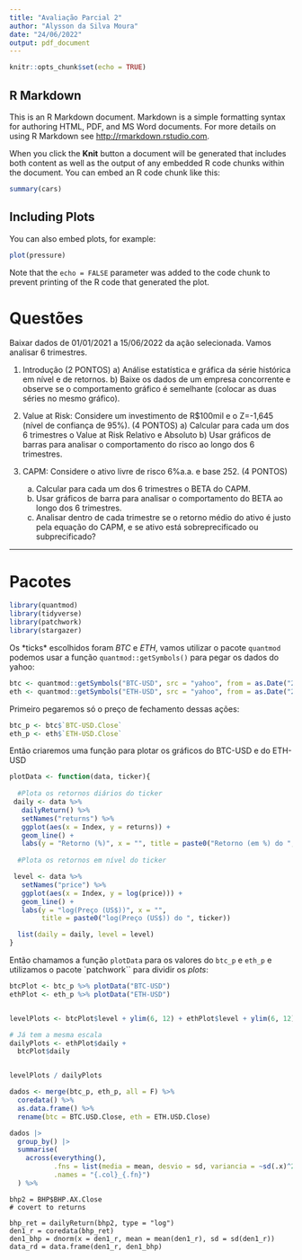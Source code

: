 ```yaml
---
title: "Avaliação Parcial 2"
author: "Alysson da Silva Moura"
date: "24/06/2022"
output: pdf_document
---
```


```r
knitr::opts_chunk$set(echo = TRUE)
```

## R Markdown

This is an R Markdown document. Markdown is a simple formatting syntax for authoring HTML, PDF, and MS Word documents. For more details on using R Markdown see <http://rmarkdown.rstudio.com>.

When you click the **Knit** button a document will be generated that includes both content as well as the output of any embedded R code chunks within the document. You can embed an R code chunk like this:

```r
summary(cars)
```

## Including Plots

You can also embed plots, for example:

```r
plot(pressure)
```

Note that the `echo = FALSE` parameter was added to the code chunk to prevent printing of the R code that generated the plot.

# Questões

Baixar dados de 01/01/2021 a 15/06/2022 da ação selecionada. Vamos analisar 6 trimestres.

1.  Introdução (2 PONTOS) a) Análise estatística e gráfica da série histórica em nível e de retornos. b) Baixe os dados de um empresa concorrente e observe se o comportamento gráfico é semelhante (colocar as duas séries no mesmo gráfico).

2.  Value at Risk: Considere um investimento de R\$100mil e o Z=-1,645 (nível de confiança de 95%). (4 PONTOS) a) Calcular para cada um dos 6 trimestres o Value at Risk Relativo e Absoluto b) Usar gráficos de barras para analisar o comportamento do risco ao longo dos 6 trimestres.

3.  CAPM: Considere o ativo livre de risco 6%a.a. e base 252. (4 PONTOS)

    a)  Calcular para cada um dos 6 trimestres o BETA do CAPM.
    b)  Usar gráficos de barra para analisar o comportamento do BETA ao longo dos 6 trimestres.
    c)  Analisar dentro de cada trimestre se o retorno médio do ativo é justo pela equação do CAPM, e se ativo está sobreprecificado ou subprecificado?

------------------------------------------------------------------------

# Pacotes

```r
library(quantmod)
library(tidyverse)
library(patchwork)
library(stargazer)
```

Os \*ticks\* escolhidos foram $BTC$ e $ETH$, vamos utilizar o pacote `quantmod` podemos usar a função `quantmod::getSymbols()` para pegar os dados do yahoo:

```r
btc <- quantmod::getSymbols("BTC-USD", src = "yahoo", from = as.Date("2021-01-01"), to = as.Date("2021-06-15"), auto.assign = F)
eth <- quantmod::getSymbols("ETH-USD", src = "yahoo", from = as.Date("2021-01-01"), to = as.Date("2021-06-15"), auto.assign = F)
```

Primeiro pegaremos só o preço de fechamento dessas ações:

```r
btc_p <- btc$`BTC-USD.Close`
eth_p <- eth$`ETH-USD.Close`
```

Então criaremos uma função para plotar os gráficos do BTC-USD e do ETH-USD

```r

plotData <- function(data, ticker){
  
  #Plota os retornos diários do ticker
 daily <- data %>%
   dailyReturn() %>%
   setNames("returns") %>%
   ggplot(aes(x = Index, y = returns)) +
   geom_line() +
   labs(y = "Retorno (%)", x = "", title = paste0("Retorno (em %) do ", ticker))
 
  #Plota os retornos em nível do ticker

 level <- data %>%
   setNames("price") %>%
   ggplot(aes(x = Index, y = log(price))) +
   geom_line() +
   labs(y = "log(Preço (US$))", x = "",
        title = paste0("log(Preço (US$)) do ", ticker))

  list(daily = daily, level = level)
}
```

Então chamamos a função `plotData` para os valores do `btc_p` e `eth_p` e utilizamos o pacote \`patchwork\`\` para dividir os *plots*:

```r
btcPlot <- btc_p %>% plotData("BTC-USD")
ethPlot <- eth_p %>% plotData("ETH-USD")


levelPlots <- btcPlot$level + ylim(6, 12) + ethPlot$level + ylim(6, 12)

# Já tem a mesma escala
dailyPlots <- ethPlot$daily +
  btcPlot$daily


levelPlots / dailyPlots

```

```r

dados <- merge(btc_p, eth_p, all = F) %>%
  coredata() %>%
  as.data.frame() %>%
  rename(btc = BTC.USD.Close, eth = ETH.USD.Close)

dados |> 
  group_by() |>
  summarise(
    across(everything(),
           .fns = list(media = mean, desvio = sd, variancia = ~sd(.x)^2),
           .names = "{.col}_{.fn}")
  ) %>%
```

    bhp2 = BHP$BHP.AX.Close
    # covert to returns

    bhp_ret = dailyReturn(bhp2, type = "log")
    den1_r = coredata(bhp_ret)
    den1_bhp = dnorm(x = den1_r, mean = mean(den1_r), sd = sd(den1_r))
    data_rd = data.frame(den1_r, den1_bhp)
